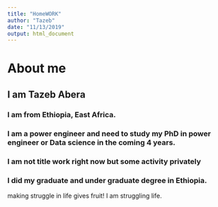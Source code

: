 ```yaml
---
title: "HomeWORK"
author: "Tazeb"
date: "11/13/2019"
output: html_document
---
```

# About me
## I am Tazeb Abera
### I am from Ethiopia, East Africa.
### I am a power engineer and need to study my PhD in power engineer or Data science in the coming 4 years.
### I am not title work right now but some activity privately
### I did my graduate and under graduate degree in Ethiopia. 
making struggle in life gives fruit! I am struggling life.